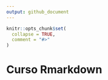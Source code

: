 ```yaml
---
output: github_document
---
```


```r
knitr::opts_chunk$set(
  collapse = TRUE,
  comment = "#>"
)
```

# Curso Rmarkdown

<!-- badges: start -->
<!-- badges: end -->


